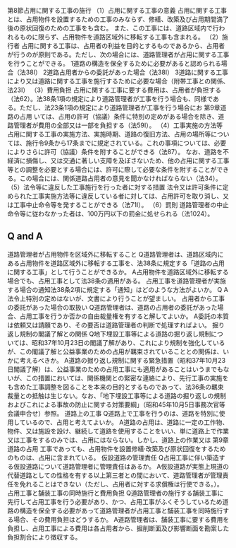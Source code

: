 


第8節占用に関する工事の施行
（1）占用に関する工事の意義
占用に関する工事とは、占用物件を設置するための工事のみならず、修繕、改築及び占用期間満了後の原状回復のための工事をも含む。
また、この工事には、道路区域内で行われるものに限らず、占用物件を道路区域外に移転する工事も含まれる。
（2）施行者
占用に関する工事は、占用者の利益を目的とするものであるから、占用者が行うのが原則である。ただし、次の場合には、道路管理者が占用に関する工事を行うことができる。
1道路の構造を保全するために必要があると認められる場合（法38I）
2道路占用者からの委託があった場合（法38I）
3道路に関する工事により又は道路に関する工事を施行するために必要な場合（附帯工事との関係、法23I）
（3）費用負担
占用に関する工事に要する費用は、占用者が負担する（法62）。法38条1項の規定により道路管理者が工事を行う場合も、同様である。ただし、法23条1項の規定により道路管理者が工事を行う場合にお
第9章道路の占用
いては、占用の許可（協議）条件に特別の定めがある場合を除き、道路管理者が費用の全部又は一部を負担する（法59I）。
（4）工事実施の方法等
占用に関する工事の実施方法、実施時期、道路の復旧方法、占用の場所等については、施行令9条から17条までに規定されている。これの事項については、必要によりさらに許可（協議）条件を附することができる（法87）。
なお、道路を不経済に損傷し、又は交通に著しい支障を及ぼさないため、他の占用に関する工事等との調整を必要とする場合には、許可に際して必要な条件を附することができる。この場合には、関係道路占用者の意見を聞かなければならない（法34）。
（5）法令等に違反した工事施行を行った者に対する措置
法令又は許可条件に定められた工事実施方法等に違反している者に対しては、占用許可を取り消し、又は工事中止命令等を発することができる（法71I）。
（6）罰則
道路管理者の中止命令等に従わなかった者は、100万円以下の罰金に処せられる（法1024）。
## Q and A
道路管理者が占用物件を区域外に移転すること
Q道路管理者は、道路区域内にある占用物件を道路区域外に移転する工事を、法38条に規定する「道路の占用に関する工事」として行うことができるか。
A占用物件を道路区域外に移転する場合でも、占用工事として法38条の適用がある。
占用工事を道路管理者が実施する場合の通知法38条2項に規定する「通知」はどのような方法がよいか。
Q
A法令上特別の定めはないが、文書により行うことが望ましい。
占用者から工事の委託があった場合の取扱い
Q道路管理者は、道路の占用者の委託があった場合、占用工事を行うか否かの自由裁量権を有すると解してよいか。
A委託の本質は依頼又は請願であり、その要否は道路管理者の判断で処理すればよい。
掘り返し規制の閣議了解との関係
Q地下埋設工事等による道路の掘り返し規制については、昭和37年10月23日の閣議了解があり、これにより規制を強化しているが、この閣議了解と公益事業のための占用が羈束されていることとの関係は、いかに考えるべきか。
A道路の掘り返し規制に関する緊急措置（昭和37年10月23日閣議了解）は、公益事業のための占用工事にも適用があることはいうまでもないが、この措置においては、関係機関との緊密な連絡により、先行工事の実施をも含めた工事調整を図ることを本来の目的とするものであって、法36条の羈束裁量との抵触は生じない。なお、「地下埋設工事等による道路の掘り返しの規制およびこれによる事故の防止に関する対策要綱」（昭和45年10月5日事務次官等会議申合せ）参照。
道路上の工事
Q道路上で工事を行うのは、道路を特別に使用しているので、占用と考えてよいか。
A道路の占用は、道路に一定の工作物、物件、又は施設を設け、継続して道路を使用することをいい、単に道路上で作業又は工事をするのみでは、占用にはならない。しかし、道路上の作業又は
第9章道路の占用
工事であっても、占用物件を設置修繕·改築及び原状回復をするためのものは、占用に含まれている。
仮設道路の管理責任
Q占用工事に伴い築造する仮設道路について道路管理者に管理責任はあるか。
A仮設道路が実態上現道の代替道路としての性格を有する以上第三者との間において、道路管理者が管理責任を免れることはできない（ただし、占用者に対する求償権は行使できる。）。
占用工事と舗装工事の同時施行と費用負担
Q道路管理者の施行する舗装工事に先行して占用工事を行う必要があり、かつ、占用工事がふくそうしているため道路の構造を保全する必要があって道路管理者が占用工事と舗装工事を同時施行する場合、その費用負担はどうするか。
A道路管理者は、舗装工事に要する費用を負担し、占用工事による費用は各占用者から、掘削断面及び影響断面を勘案した負担割合により徴収する。
